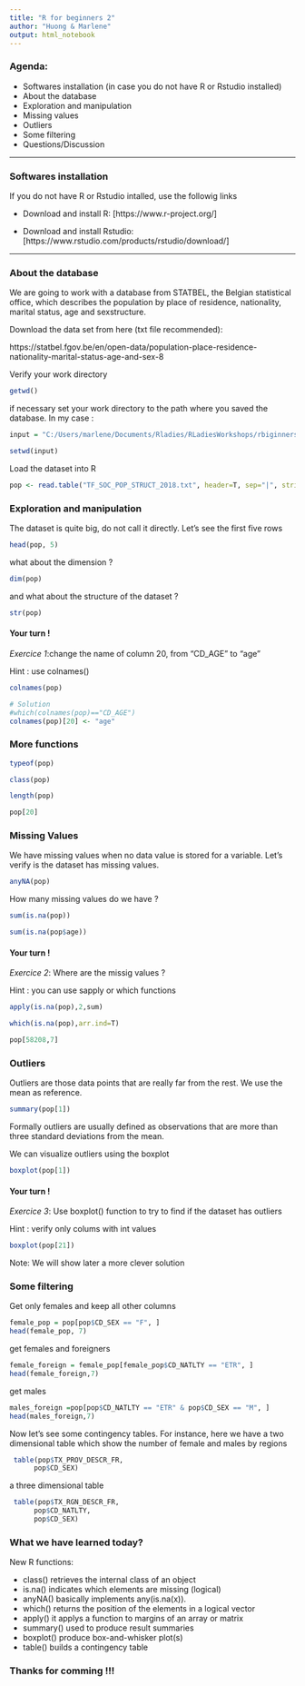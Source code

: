 ---
title: "R for beginners 2"
author: "Huong & Marlene"
output: html_notebook
---

### Agenda:

+ Softwares installation (in case you do not have R or Rstudio installed)
+ About the database
+ Exploration and manipulation
+ Missing values
+ Outliers
+ Some filtering
+ Questions/Discussion


---

### Softwares installation

If you do not have R or Rstudio intalled, use the followig links

- Download and install R: [https://www.r-project.org/]

- Download and install Rstudio: [https://www.rstudio.com/products/rstudio/download/]


---

### About the database

We are going to work with a database from STATBEL, the Belgian statistical office, which describes the population by place of residence, nationality, marital status, age and sexstructure.  

Download the data set from here (txt file recommended):

https://statbel.fgov.be/en/open-data/population-place-residence-nationality-marital-status-age-and-sex-8



Verify your work directory 
```{r}
getwd()
```

if necessary set your work directory to the path where you saved the  database. In my case :
```{r}
input = "C:/Users/marlene/Documents/Rladies/RLadiesWorkshops/rbiginners2"

setwd(input)
```

Load the dataset into R
```{r pop}

pop <- read.table("TF_SOC_POP_STRUCT_2018.txt", header=T, sep="|", stringsAsFactors = F,  encoding = "UTF-8")

```

### Exploration and manipulation
The dataset is quite big, do not call it directly. Let's see the first five rows

```{r}
head(pop, 5)
```

what about the dimension ?

```{r}
dim(pop)
```

and what about the structure of the dataset ?

```{r}
str(pop)
```


#### **Your turn !**

*Exercice 1*:change the name of column 20, from "CD_AGE" to "age"

Hint : use colnames()

```{r}
colnames(pop)
```

```{r}
# Solution
#which(colnames(pop)=="CD_AGE")
colnames(pop)[20] <- "age"
```

### More functions

```{r}
typeof(pop)
```
```{r}
class(pop)
```

```{r}
length(pop)

```

```{r}
pop[20]
```



### Missing Values

We have missing values when no data value is stored for a variable. 
Let's verify is the dataset has missing values.
```{r}
anyNA(pop)
```
How many missing values do we have ?
```{r}
sum(is.na(pop))
```
```{r}
sum(is.na(pop$age))
```


#### **Your turn !**

*Exercice 2*: Where are the missig values ?

Hint : you can use sapply or which functions
```{r}
apply(is.na(pop),2,sum)
```


```{r}
which(is.na(pop),arr.ind=T)
```  

```{r}
pop[58208,7]
```
### Outliers

Outliers are those data points that are really far from the rest. We use the mean as reference.

```{r}
summary(pop[1])
```

Formally outliers are usually defined as  observations that are more than three standard deviations from the mean. 

We can visualize outliers using the boxplot 

```{r}
boxplot(pop[1])
```



#### **Your turn !**

*Exercice 3*: Use boxplot() function to try to find if the dataset has outliers

Hint : verify only colums with int values

```{r}
boxplot(pop[21])
```

Note: We will show later a more clever solution

### Some filtering

Get only females and keep all other columns

```{r}
female_pop = pop[pop$CD_SEX == "F", ]
head(female_pop, 7) 
```

get females and foreigners

```{r}
female_foreign = female_pop[female_pop$CD_NATLTY == "ETR", ]
head(female_foreign,7)
```

get males

```{r}
males_foreign =pop[pop$CD_NATLTY == "ETR" & pop$CD_SEX == "M", ]
head(males_foreign,7)
```

Now let's see some contingency tables. For instance, here we have a two dimensional table which show the number of female and males by regions

```{r}
 table(pop$TX_PROV_DESCR_FR, 
      pop$CD_SEX)
```

a three dimensional table
```{r}
 table(pop$TX_RGN_DESCR_FR, 
      pop$CD_NATLTY,
      pop$CD_SEX)
```

### What we have learned today? 

New R functions:

- class()   retrieves the internal class of an object
- is.na()   indicates which elements are missing (logical)
- anyNA()   basically implements any(is.na(x)).
- which()   returns the position of the elements in a logical vector 
- apply()   it applys a function to margins of an array or matrix
- summary() used to produce result summaries
- boxplot() produce box-and-whisker plot(s) 
- table()   builds a contingency table 

### Thanks for comming !!!
